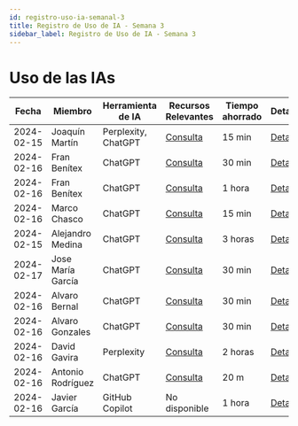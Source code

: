 ```yaml
---
id: registro-uso-ia-semanal-3
title: Registro de Uso de IA - Semana 3
sidebar_label: Registro de Uso de IA - Semana 3
---
```


# Uso de las IAs

| Fecha | Miembro | Herramienta de IA | Recursos Relevantes | Tiempo ahorrado | Detalles |
|-------|---------|-------------------|---------------------|----------------|----------|
| 2024-02-15 | Joaquín Martín | Perplexity, ChatGPT | [Consulta](https://chat.openai.com/share/49826c75-1325-4296-8308-da3faa2522a8) | 15 min | [Detalles](Detalles/2024-02-15_Joaquin) |
| 2024-02-16 | Fran Benítex | ChatGPT | [Consulta](https://chat.openai.com/share/f07e536a-09bc-409b-9f00-7dd225220ae2) | 30 min | [Detalles](Detalles/2024-02-16-Fran-1) |
| 2024-02-16 | Fran Benítex | ChatGPT | [Consulta](https://chat.openai.com/share/3fd45cfd-435a-4953-b28b-a857e45834dd) | 1 hora | [Detalles](Detalles/2024-02-16_Fran_2) |
| 2024-02-16 | Marco Chasco | ChatGPT | [Consulta](https://chat.openai.com/share/fba90b18-3c13-47dd-86d1-4c0f7d426c5b) | 15 min | [Detalles](Detalles/2024-02-16_Marco) |
| 2024-02-15 | Alejandro Medina | ChatGPT | [Consulta](https://chat.openai.com/share/985cab5b-8262-4c26-a40e-d29250f94bf7) | 3 horas | [Detalles](Detalles/2024-02-15_Prieto) |
| 2024-02-17 | Jose María García | ChatGPT | [Consulta](https://chat.openai.com/share/c4d40134-fa1b-48b6-aa3f-9e1218dc7756) | 30 min | [Detalles](Detalles/2024-02-17_JoseMaría) |
| 2024-02-16 | Alvaro Bernal | ChatGPT | [Consulta](https://chat.openai.com/share/baa5c59c-fe6e-42cf-b408-c74619081c46) | 30 min | [Detalles](Detalles/2024-02-16_AlvaroBernal) |
| 2024-02-16 | Alvaro Gonzales | ChatGPT | [Consulta](https://chat.openai.com/share/1e49de03-ce9e-4d8a-ad9c-ce212c89787e) | 30 min | [Detalles](Detalles/2024-02-16_AlvaroGonzales) |
| 2024-02-16 | David Gavira | Perplexity | [Consulta](https://www.perplexity.ai/search/desarrolla-los-campos-M9YKPGwATVWuq_lfjP7UJQ?s=c#8afcbee2-cf1b-40fb-a57e-ea2bb8f3b965) | 2 horas | [Detalles](Detalles/2024-02-16_DavidGavira) |
| 2024-02-16 | Antonio Rodríguez | ChatGPT | [Consulta](https://chat.openai.com/share/2bdb7b4f-c95b-4f90-9692-dd1a61d13abf) | 20 m | [Detalles](Detalles/2024-02-16_AntonioRodriguez) |
| 2024-02-16 | Javier García | GitHub Copilot | No disponible | 1 hora | [Detalles](Detalles/2024-02-16_JavierGarcia) |